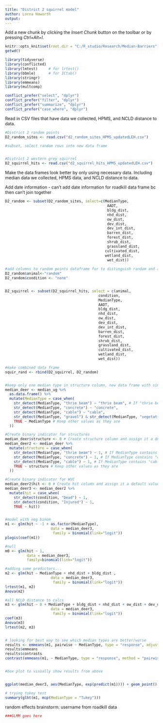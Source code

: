 ```yaml
---
title: "District 2 squirrel model"
author: Lorna Haworth
output: 
---
```

Add a new chunk by clicking the *Insert Chunk* button on the toolbar or by pressing *Ctrl+Alt+I*.

```r
knitr::opts_knit$set(root.dir = "C:/R_studio/Research/Median-Barriers")
getwd()

library(tidyverse)
library(conflicted)
library(lmtest)     # for lrtest()
library(bbmle)      # for ICtab()
library(stringr)
library(emmeans)
library(multcomp)

conflict_prefer("select", "dplyr")
conflict_prefer("filter", "dplyr")
conflict_prefer("summarize", "dplyr")
conflict_prefer("case_where", "dplyr")

```
Read in CSV files that have data we collected, HPMS, and NCLD distance to data.
```r

#District 2 random points
D2_random_sites <- read.csv("d2_random_sites_HPMS_updatedLEH.csv")

#subset, select random rows into new data frame


#District 2 western grey squirrel
D2_squirrel_hits <- read.csv("d2_squirrel_hits_HPMS_updatedLEH.csv")

```
Make the data frames look better by only using necessary data. Including median data we collected, HPMS data, and NCLD distance to data.

Add date information - can't add date information for roadkill data frame bc then can't join together
```r
D2_random <- subset(D2_random_sites, select=c(MedianType,
                                               AADT,
                                               bldg_dist,
                                               nhd_dist,
                                               ow_dist,
                                               dev_dist,
                                               dev_int_dist,
                                               barren_dist,
                                               forest_dist,
                                               shrub_dist,
                                               grassland_dist,
                                              cultivated_dist,
                                              wetland_dist,
                                               wet_dist))
                                              
#add columns to random points dataframe for to distinguish random and animal condition
D2_random$animal<-"random" 
D2_random$condition <- "none"


D2_squirrel <- subset(D2_squirrel_hits, select = c(animal, 
                                           condition, 
                                           MedianType,
                                           AADT,
                                           bldg_dist,
                                           nhd_dist,
                                           ow_dist,
                                           dev_dist,
                                           dev_int_dist,
                                           barren_dist,
                                           forest_dist,
                                           shrub_dist,
                                           grassland_dist,
                                           cultivated_dist,
                                           wetland_dist,
                                           wet_dist))

```


```r

#make combined data frame 
squir_rand <- rbind(D2_squirrel, D2_random) 


#keep only one median type in structure column, new data frame with single classes
median_deer <- median_ug %>%
  as.data.frame() %>%
  mutate(MedianType = case_when(
    str_detect(MedianType, "thrie beam") ~ "thrie beam", # If "thrie beam" is anywhere in the string, change to "thrie beam"
    str_detect(MedianType, "concrete") ~ "concrete",
    str_detect(MedianType, "cable") ~ "cable",
    str_detect(MedianType, "gravel") & str_detect(MedianType, "vegetative") ~ "vegetative", # If both "gravel" and "vegetative" are present, change to "vegetative"
    TRUE ~ MedianType # Keep other values as they are
  ))

#Create binary indicator for structures
median_deer$structure <- 0 # Create structure column and assign it a default value of 0
median_deer2 <- median_deer %>%
  mutate(structure = case_when(
    str_detect(MedianType, "thrie beam") ~ 1, # If MedianType contains "thrie beam", change structure to 1
    str_detect(MedianType, "concrete") ~ 1, # If MedianType contains "concrete", change structure to 1
    str_detect(MedianType, "cable") ~ 1, # If MedianType contains "cable", change structure to 1
    TRUE ~ structure # Keep other values as they are
  ))

#Create binary indicator for WVC
median_deer2$hit <- 0 # Create hit column and assign it a default value of 0
median_deer3 <- median_deer2 %>%
  mutate(hit = case_when(
    str_detect(condition, "Dead") ~ 1,
    str_detect(condition, "Injured") ~ 1,
    TRUE ~ hit))



```


```r
#model with neg binom
m1 <- glm(hit ~ -1 + as.factor(MedianType),
                     data = median_deer3,
                      family = binomial(link="logit"))
plogis(coef(m1))

#null
m0 <- glm(hit ~ 1,
          data = median_deer3,
          family=binomial(link="logit"))

#adding some predictors...
m2 <- glm(hit ~ MedianType + nhd_dist + bldg_dist ,
                     data = median_deer3,
                      family = binomial(link="logit"))
lrtest(m1, m2)
Anova(m2)

#all NCLD distance to calcs
m3 <- glm(hit ~ 0 + MedianType + bldg_dist + nhd_dist + ow_dist + dev_dist + dev_int_dist + barren_dist + forest_dist + shrub_dist + grassland_dist + cultivated_dist + wetland_dist + wet_dist,
                     data = median_deer3,
                      family = binomial(link="logit"))
coef(m3)
Anova(m3)
lrtest(m2, m3)


# looking for best way to see which median types are better/worse
results <- emmeans(m1, pairwise ~ MedianType, type = "response", adjust = "tukey") #pairwise comparison of each median type to see which one has strongest effect
results$emmeans
results$contrasts
contrast(emmeans(m1, ~ MedianType, type = "response", method = "pairwise"))


#box plot to visually show results from above


ggplot(median_deer3, aes(MedianType, exp(predict(m1)))) + geom_point()

# trying tukey test
summary(glht(m1, mcp(MedianType = "Tukey")))
```

random effects brainstorm: username from roadkill data
```r
###GLMM goes here
```


